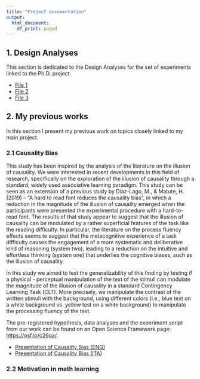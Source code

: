```yaml
---
title: "Project documentation"
output:   
  html_document: 
    df_print: paged
---
```

## 1. Design Analyses

This section is dedicated to the Design Analyses for the set of experiments linked to the Ph.D. project.

* [File 1](content/file1.html)  
* [File 2](content/file2.html)  
* [File 3](content/file3.html)

## 2. My previous works

In this section I present my previous work on topics closely linked to my main project. 

### 2.1 Causality Bias
This study has been inspired by the analysis of the literature on the illusion of causality. We were interested in recent developments in this field of research, specifically on the exploration of the illusion of causality through a standard, widely used associative learning paradigm. This study can be seen as an extension of a previous study by Díaz-Lago, M., & Matute, H. (2019) – “A hard to read font reduces the causality bias”, in which a reduction in the magnitude of the illusion of causality emerged when the participants were presented the experimental procedure with a hard-to-read font. The results of that study appear to suggest that the illusion of causality can be modulated by a rather superficial features of the task like the reading difficulty. In particular, the literature on the process fluency effects seems to suggest that the metacognitive experience of a task difficulty causes the engagement of a more systematic and deliberative kind of reasoning (system two), leading to a reduction on the intuitive and effortless thinking (system one) that underlies the cognitive biases, such as the illusion of causality.

In this study we aimed to test the generalizability of this finding by testing if a physical - perceptual manipulation of the text of the stimuli can modulate the magnitude of the illusion of causality in a standard Contingency Learning Task (CLT). More precisely, we manipulate the contrast of the written stimuli with the background, using different colors (i.e., blue text on a white background vs. yellow test on a white background) to manipulate the processing fluency of the text.


The pre-registered hypothesis, data analyses and the experiment script from our work can be found on an Open Science Framework page: <https://osf.io/c26qa/>.

* [Presentation of Causality Bias (ENG)](content/clt_lesson.pdf) 
* [Presentation of Causality Bias (ITA)](content/MT107_DallaBona.pdf) 

### 2.2 Motivation in math learning




